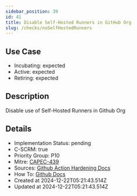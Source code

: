 ```yaml
---
sidebar_position: 39
id: 41
title: Disable Self-Hosted Runners in GitHub Org
slug: /checks/noSelfHostedRunners
---
```


## Use Case
<!-- LEVELS:START -->
- Incubating: expected
- Active: expected
- Retiring: expected
<!-- LEVELS:END -->

<!-- DESCRIPTION:START -->
## Description
Disable use of Self-Hosted Runners in Github Org
<!-- DESCRIPTION:END -->

<!-- DETAILS:START -->
## Details
- Implementation Status: pending
- C-SCRM: true
- Priority Group: P10
- Mitre: [CAPEC-439](https://capec.mitre.org/data/definitions/439.html)
- Sources: [Github Action Hardening Docs](https://docs.github.com/en/actions/security-guides/security-hardening-for-github-actions#hardening-for-self-hosted-runners)
- How To: [Github Docs](https://docs.github.com/en/organizations/managing-organization-settings/disabling-or-limiting-github-actions-for-your-organization#limiting-the-use-of-self-hosted-runners)
- Created at 2024-12-22T05:21:43.514Z
- Updated at 2024-12-22T05:21:43.514Z
<!-- DETAILS:END -->
